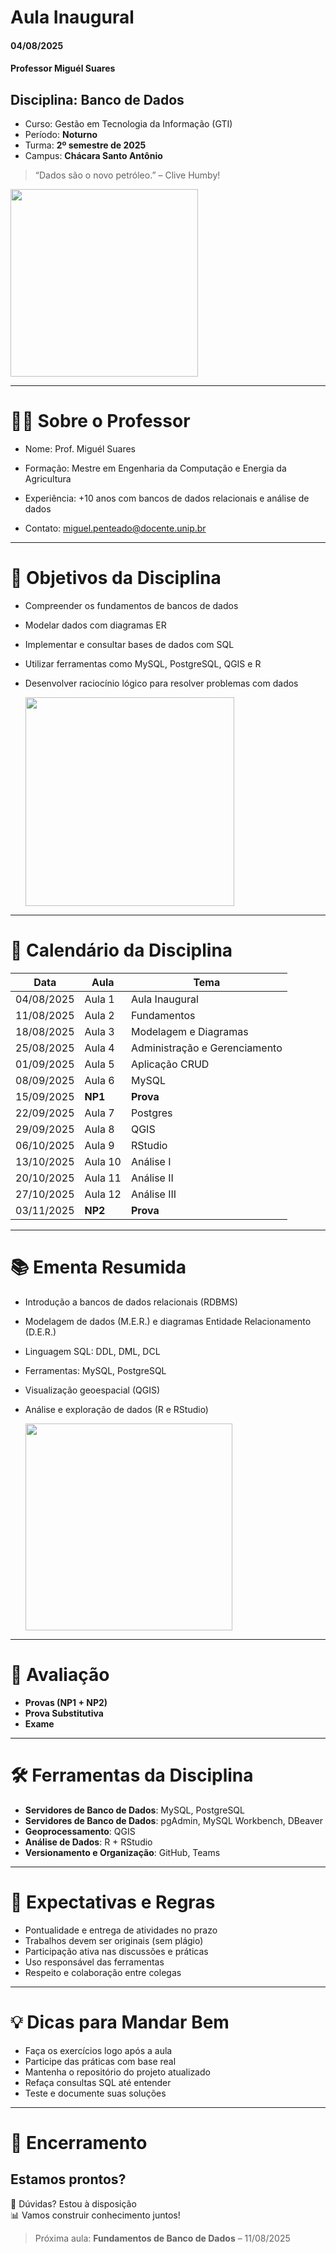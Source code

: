 # Aula Inaugural

#### 04/08/2025 {.unnumbered}

#### Professor Miguél Suares {.unnumbered}

## Disciplina: **Banco de Dados**

-   Curso: Gestão em Tecnologia da Informação (GTI)\
-   Período: **Noturno**\
-   Turma: **2º semestre de 2025**
-   Campus: **Chácara Santo Antônio**

> "Dados são o novo petróleo." – Clive Humby!

![](images/2025-08-04/Boas_Vindas.jpg){width="300"}

------------------------------------------------------------------------

# 👨‍🏫 Sobre o Professor

-   Nome: Prof. Miguél Suares

-   Formação: Mestre em Engenharia da Computação e Energia da Agricultura

-   Experiência: +10 anos com bancos de dados relacionais e análise de dados

-   Contato: [miguel.penteado\@docente.unip.br](mailto:miguel.penteado@docente.unip.br)

------------------------------------------------------------------------

# 🎯 Objetivos da Disciplina

-   Compreender os fundamentos de bancos de dados

-   Modelar dados com diagramas ER

-   Implementar e consultar bases de dados com SQL

-   Utilizar ferramentas como MySQL, PostgreSQL, QGIS e R

-   Desenvolver raciocínio lógico para resolver problemas com dados

    ![](images/2025-08-04/logos.jpg){width="334"}

------------------------------------------------------------------------

# 📅 Calendário da Disciplina

| Data       | Aula    | Tema                          |
|------------|---------|-------------------------------|
| 04/08/2025 | Aula 1  | Aula Inaugural                |
| 11/08/2025 | Aula 2  | Fundamentos                   |
| 18/08/2025 | Aula 3  | Modelagem e Diagramas         |
| 25/08/2025 | Aula 4  | Administração e Gerenciamento |
| 01/09/2025 | Aula 5  | Aplicação CRUD                |
| 08/09/2025 | Aula 6  | MySQL                         |
| 15/09/2025 | **NP1** | **Prova**                     |
| 22/09/2025 | Aula 7  | Postgres                      |
| 29/09/2025 | Aula 8  | QGIS                          |
| 06/10/2025 | Aula 9  | RStudio                       |
| 13/10/2025 | Aula 10 | Análise I                     |
| 20/10/2025 | Aula 11 | Análise II                    |
| 27/10/2025 | Aula 12 | Análise III                   |
| 03/11/2025 | **NP2** | **Prova**                     |

------------------------------------------------------------------------

# 📚 Ementa Resumida

-   Introdução a bancos de dados relacionais (RDBMS)

-   Modelagem de dados (M.E.R.) e diagramas Entidade Relacionamento (D.E.R.)

-   Linguagem SQL: DDL, DML, DCL

-   Ferramentas: MySQL, PostgreSQL

-   Visualização geoespacial (QGIS)

-   Análise e exploração de dados (R e RStudio)

    ![](images/2025-08-04/modelagem.jpg){width="331"}

------------------------------------------------------------------------

# 📝 Avaliação

-   **Provas (NP1 + NP2)**
-   **Prova Substitutiva**
-   **Exame**

------------------------------------------------------------------------

# 🛠️ Ferramentas da Disciplina

-   **Servidores de Banco de Dados**: MySQL, PostgreSQL
-   **Servidores de Banco de Dados**: pgAdmin, MySQL Workbench, DBeaver\
-   **Geoprocessamento**: QGIS\
-   **Análise de Dados**: R + RStudio\
-   **Versionamento e Organização**: GitHub, Teams

------------------------------------------------------------------------

# 📌 Expectativas e Regras

-   Pontualidade e entrega de atividades no prazo
-   Trabalhos devem ser originais (sem plágio)
-   Participação ativa nas discussões e práticas
-   Uso responsável das ferramentas
-   Respeito e colaboração entre colegas

------------------------------------------------------------------------

# 💡 Dicas para Mandar Bem

-   Faça os exercícios logo após a aula
-   Participe das práticas com base real
-   Mantenha o repositório do projeto atualizado
-   Refaça consultas SQL até entender
-   Teste e documente suas soluções

------------------------------------------------------------------------

# 🙌 Encerramento

## Estamos prontos?

📧 Dúvidas? Estou à disposição\
📊 Vamos construir conhecimento juntos!

> Próxima aula: **Fundamentos de Banco de Dados** – 11/08/2025
